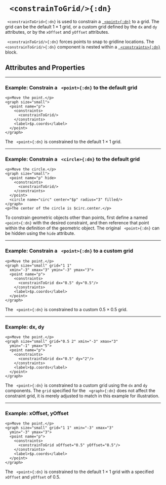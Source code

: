 


# ` <constrainToGrid/>{:dn}`

` <constrainToGrid>{:dn}` is used to constrain a [` <point>{:dn}`](point.mdx) to a grid. The grid can be the default $1 \times 1$ grid, or a custom grid defined by the `dx` and `dy` attributes, or by the `xOffset` and `yOffset` attributes.

` <constrainToGrid/>{:dn}` forces points to snap to gridline locations. The ` <constrainToGrid/>{:dn}` component is nested within a [` <constraints>{:dn}`](constraints.mdx) block.

## Attributes and Properties 
 <AttrDisplay name='constrainToGrid'/> 
 <PropDisplay name='constrainToGrid'/>


---

### Example: Constrain a ` <point>{:dn}` to the default grid


```doenet-editor-horiz
<p>Move the point.</p>
<graph size="small">
  <point name="p">
    <constraints>
      <constrainToGrid/>
    </constraints>
    <label>$p.coords</label>
  </point>
</graph>
```



The ` <point>{:dn}` is constrained to the default $1 \times 1$ grid.



---

### Example: Constrain a ` <circle>{:dn}` to the default grid


```doenet-editor-horiz
<p>Move the circle.</p>
<graph size="small">
  <point name="p" hide>
    <constraints>
      <constrainToGrid/>
    </constraints>
  </point>
  <circle name="circ" center="$p" radius="3" filled/>
</graph>
<p>The center of the circle is $circ.center.</p>
```



To constrain geometric objects other than points, first define a named ` <point>{:dn}` with the desired constraint, and then reference that point within the definition of the geometric object. The original ` <point>{:dn}` can be hidden using the `hide` attribute.



---

### Example: Constrain a ` <point>{:dn}` to a custom grid


```doenet-editor-horiz
<p>Move the point.</p>
<graph size="small" grid="1 1" 
  xmin="-3" xmax="3" ymin="-3" ymax="3">
  <point name="p">
    <constraints>
      <constrainToGrid dx="0.5" dy="0.5"/>
    </constraints>
    <label>$p.coords</label>
  </point>
</graph>
```



The ` <point>{:dn}` is constrained to a custom $0.5 \times 0.5$ grid.



---

### Example: dx, dy


```doenet-editor-horiz
<p>Move the point.</p>
<graph size="small" grid="0.5 2" xmin="-3" xmax="3" 
  ymin="-1" ymax="5">
  <point name="p">
    <constraints>
      <constrainToGrid dx="0.5" dy="2"/>
    </constraints>
    <label>$p.coords</label>
  </point>
</graph>
```



The ` <point>{:dn}` is constrained to a custom grid using the `dx` and `dy` components. The `grid` specified for the ` <graph>{:dn}` does not affect the constraint grid, it is merely adjusted to match in this example for illustration.



---

### Example: xOffset, yOffset


```doenet-editor-horiz
<p>Move the point.</p>
<graph size="small" grid="1 1" xmin="-3" xmax="3" 
  ymin="-3" ymax="3">
  <point name="p">
    <constraints>
      <constrainToGrid xOffset="0.5" yOffset="0.5"/>
    </constraints>
    <label>$p.coords</label>
  </point>
</graph>
```



The ` <point>{:dn}` is constrained to the default $1 \times 1$ grid with a specified `xOffset` and `yOffset` of $0.5$. 


